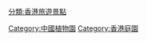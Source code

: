 {{Catnav|頁面分類|人类社会|生活|娱乐|植物園}}
{{Catnav|頁面分類|人类社会|文化|娱乐|植物園}}

[[Category:中國植物園|Category:中國植物園]]
[[Category:香港庭園|Category:香港庭園]]
[[分類:香港旅遊景點|分類:香港旅遊景點]]